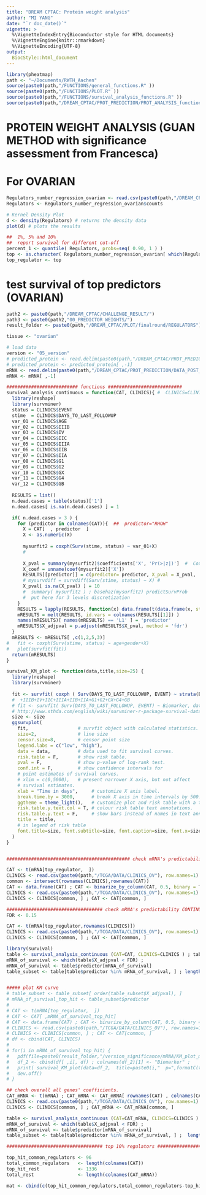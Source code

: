 ```yaml
---
title: "DREAM CPTAC: Protein weight analysis"
author: "MI YANG"
date: "`r doc_date()`"
vignette: >
  %\VignetteIndexEntry{Bioconductor style for HTML documents}
  %\VignetteEngine{knitr::rmarkdown}
  %\VignetteEncoding{UTF-8}
output: 
  BiocStyle::html_document
---
```

```r
library(pheatmap)
path <- "~/Documents/RWTH_Aachen"
source(paste0(path,"/FUNCTIONS/general_functions.R" ))
source(paste0(path,"/FUNCTIONS/PLOT.R" ))
source(paste0(path,"/FUNCTIONS/survival_analysis_functions.R" ))
source(paste0(path,"/DREAM_CPTAC/PROT_PREDICTION/PROT_ANALYSIS_functions.R" ))
```



# PROTEIN WEIGHT ANALYSIS (GUAN METHOD with significance assessment from Francesca)

# For OVARIAN

```r

Regulators_number_regression_ovarian <- read.csv(paste0(path,"/DREAM_CPTAC/PROT_PREDICTION/DATA_RESULT_STORAGE/COMMON_REGULATORS/Regulators_number_regression_ova.csv"))
Regulators <- Regulators_number_regression_ovarian$counts

# Kernel Density Plot
d <- density(Regulators) # returns the density data 
plot(d) # plots the results

##  1%, 5% and 10%
##  report survival for different cut-off
percent_1 <- quantile( Regulators, probs=seq( 0.90, 1 ) )
top <- as.character( Regulators_number_regression_ovarian[ which(Regulators > as.numeric(percent_1) ) , 1] ) 
top_regulator <- top
```


# test survival of top predictors (OVARIAN)

```r
path2 <- paste0(path,"/DREAM_CPTAC/CHALLENGE_RESULT/")
path3 <- paste0(path2,"00_PREDICTOR_WEIGHTS/")
result_folder <- paste0(path,"/DREAM_CPTAC/PLOT/finalround/REGULATORS")

tissue <- "ovarian"

# load data
version <- "05_version"
# predicted_protein <- read.delim(paste0(path,"/DREAM_CPTAC/PROT_PREDICTION/DATA_POST_CHALLENGE/TCGA/",tissue,"/mRNA_external/predicted_prot_GUAN.tsv"),row.names = 1,check.names = F )
# predicted_protein <- predicted_protein[ ,-1]
mRNA <- read.delim(paste0(path,"/DREAM_CPTAC/PROT_PREDICTION/DATA_POST_CHALLENGE/TCGA/",tissue,"/mRNA_external/prospective_ova_rna_seq_sort_common_gene_15121.txt"), row.names=1, check.names = F )
mRNA <- mRNA[ ,-1]

########################## functions ###########################
survival_analysis_continuous = function(CAT, CLINICS){ #  CLINICS=CLINICS_OV
  library(reshape)
  library(survminer)
  status = CLINICS$EVENT
  stime  = CLINICS$DAYS_TO_LAST_FOLLOWUP
  var_01 = CLINICS$AGE
  var_02 = CLINICS$IIIB
  var_03 = CLINICS$IV
  var_04 = CLINICS$IIC
  var_05 = CLINICS$IIIA
  var_06 = CLINICS$IIB
  var_07 = CLINICS$IIA
  var_08 = CLINICS$G1
  var_09 = CLINICS$G2
  var_10 = CLINICS$GX  
  var_11 = CLINICS$G4
  var_12 = CLINICS$GB
  
  RESULTS = list()
  n.dead.cases = table(status)['1']
  n.dead.cases[ is.na(n.dead.cases) ] = 1

  if( n.dead.cases > 3 ) {
    for (predictor in colnames(CAT)){  ##  predictor="RHOH"
      X = CAT[  , predictor  ]
      X <- as.numeric(X)  
      
      mysurfit2 = coxph(Surv(stime, status) ~ var_01+X)
      # 
     
      X_pval = summary(mysurfit2)$coefficients['X', 'Pr(>|z|)']  #  Cox p-value tests if strata is significantly associated with survival.
      X_coef = unname(coef(mysurfit2)['X'])
      RESULTS[[predictor]] = c(predictor= predictor, X_pval = X_pval, 'X_coef' = X_coef ) 
      # mysurvdiff = survdiff(Surv(stime, status) ~ X) # 
      X_pval[ is.na(X_pval) ] = 10
      #  summary( mysurfit2 ) ; basehaz(mysurfit2) predictSurvProb
      #  put here for 3 levels discretization
    }
    RESULTS = lapply(RESULTS, function(x) data.frame(t(data.frame(x, stringsAsFactors = F)), stringsAsFactors = F) )
    mRESULTS = melt(RESULTS, id.vars = colnames(RESULTS[[1]]) )
    names(mRESULTS)[ names(mRESULTS) == 'L1' ] = 'predictor'
    mRESULTS$X_adjpval = p.adjust(mRESULTS$X_pval, method = 'fdr')
  }
  mRESULTS <- mRESULTS[ ,c(1,2,5,3)]
#   fit <- coxph(Surv(stime, status) ~ age+gender+X)
#   plot(survfit(fit)) 
  return(mRESULTS)
}

survival_KM_plot <- function(data,title,size=25) {
  library(reshape)
  library(survminer)
  
  fit <- survfit( coxph ( Surv(DAYS_TO_LAST_FOLLOWUP, EVENT) ~ strata(Biomarker)+AGE, data = data) )
  #  +IIIB+IV+IIC+IIIA+IIB+IIA+G1+G2+GX+G4+GB
  # fit <- survfit( Surv(DAYS_TO_LAST_FOLLOWUP, EVENT) ~ Biomarker, data = data )
  # http://www.sthda.com/english/wiki/survminer-r-package-survival-data-analysis-and-visualization
  size <- size
  ggsurvplot(
    fit,                  # survfit object with calculated statistics.
    size=2,               # line size
    censor.size=8,        # censor point size
    legend.labs = c("low", "high"),
    data = data,          # data used to fit survival curves.
    risk.table = F,       # show risk table.
    pval = F,             # show p-value of log-rank test.
    conf.int = F,         # show confidence intervals for 
    # point estimates of survival curves.
    # xlim = c(0,5000),   # present narrower X axis, but not affect
    # survival estimates.
    xlab = "Time in days",     # customize X axis label.
    break.time.by = 3000,      # break X axis in time intervals by 500.
    ggtheme = theme_light(),   # customize plot and risk table with a theme.
    risk.table.y.text.col = T, # colour risk table text annotations.
    risk.table.y.text = F,     # show bars instead of names in text annotations
    title = title,
    # in legend of risk table
    font.title=size, font.subtitle=size, font.caption=size, font.x=size, font.y=size, font.tickslab=size, font.legend=size 
  )  
}


############################################# check mRNA's predictability ############################################

CAT <- t(mRNA[top_regulator,  ])
CLINICS <- read.csv(paste0(path,"/TCGA/DATA/CLINICS_OV"), row.names=1)
common <- intersect(rownames(CLINICS),rownames(CAT))
CAT <- data.frame(CAT) ; CAT <- binarize_by_column(CAT, 0.5, binary = T)
CLINICS <- read.csv(paste0(path,"/TCGA/DATA/CLINICS_OV"), row.names=1)
CLINICS <- CLINICS[common, ] ; CAT <- CAT[common, ]

################################### check mRNA's predictability CONTINUOUS VERSION ##################################
FDR <- 0.15

CAT <- t(mRNA[top_regulator,rownames(CLINICS)])
CLINICS <- read.csv(paste0(path,"/TCGA/DATA/CLINICS_OV"), row.names=1)
CLINICS <- CLINICS[common, ] ; CAT <- CAT[common, ]

library(survival)
table <- survival_analysis_continuous (CAT=CAT, CLINICS=CLINICS ) ; table$X_pval <- as.numeric(table$X_pval) ; table
mRNA_of_survival <- which(table$X_adjpval < FDR) ;  
mRNA_of_survival <- table$predictor[mRNA_of_survival]
table_subset <- table[table$predictor %in% mRNA_of_survival, ] ; length(rownames(table_subset)) ; table_subset$predictor


##### plot KM curve
# table_subset <- table_subset[ order(table_subset$X_adjpval), ]
# mRNA_of_survival_top_hit <- table_subset$predictor
# 
# CAT <- t(mRNA[top_regulator,  ])
# CAT <- CAT[ ,mRNA_of_survival_top_hit]
# CAT <- data.frame(CAT) ; CAT <- binarize_by_column(CAT, 0.5, binary = T)
# CLINICS <- read.csv(paste0(path,"/TCGA/DATA/CLINICS_OV"), row.names=1)
# CLINICS <- CLINICS[common, ] ; CAT <- CAT[common, ]
# df <- cbind(CAT, CLINICS)
# 
# for(i in mRNA_of_survival_top_hit) {
#   pdf(file=paste0(result_folder,"/version_significance/mRNA/KM_plot_mRNA_",paste0(i),".pdf"), width = 8 , height = 8, onefile = F )
#   df_2 <- cbind(df[ ,i], df) ; colnames(df_2)[1] <- "Biomarker" ;
#   print( survival_KM_plot(data=df_2,  title=paste0(i,"  p=",formatC(table[table$predictor==i, 2], format = "e", digits = 1) ) , size = 32)  )
#   dev.off()
# }

## check overall all genes' coefficients.
CAT_mRNA <- t(mRNA) ; CAT_mRNA <- CAT_mRNA[ rownames(CAT) , colnames(CAT_mRNA) %not in% colnames(CAT)]
CLINICS <- read.csv(paste0(path,"/TCGA/DATA/CLINICS_OV"), row.names=1)
CLINICS <- CLINICS[common, ] ; CAT_mRNA <- CAT_mRNA[common, ]

table <- survival_analysis_continuous (CAT=CAT_mRNA, CLINICS=CLINICS ) ; table$X_pval <- as.numeric(table$X_pval) ; table
mRNA_of_survival <- which(table$X_adjpval < FDR) ;  
mRNA_of_survival <- table$predictor[mRNA_of_survival]
table_subset <- table[table$predictor %in% mRNA_of_survival, ] ;  length(rownames(table_subset))

################################### top 10% regulators ###################################

top_hit_common_regulators <- 96
total_common_regulators   <- length(colnames(CAT))
top_hit_rest              <- 1336
total_rest                <- length(colnames(CAT_mRNA))

mat <- cbind(c(top_hit_common_regulators,total_common_regulators-top_hit_common_regulators), c(top_hit_rest,total_rest - top_hit_rest - top_hit_common_regulators)) ; fisher.test(mat)  


```



